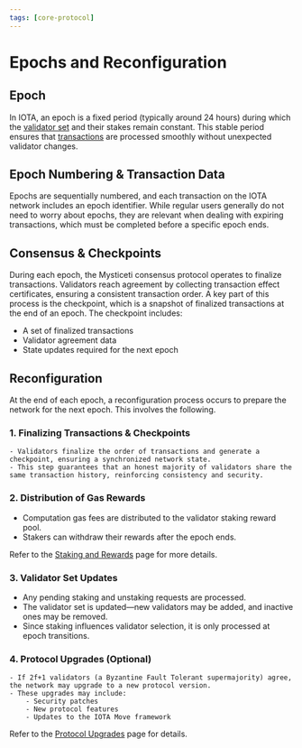 ```yaml
---
tags: [core-protocol]
---
```


# Epochs and Reconfiguration 

## Epoch

In IOTA, an epoch is a fixed period (typically around 24 hours) during which the [validator set](./validator-committee.mdx) and their stakes remain constant. This stable period ensures that [transactions](../../developer/iota-101/transactions/transactions.mdx) are processed smoothly without unexpected validator changes.

## Epoch Numbering & Transaction Data

Epochs are sequentially numbered, and each transaction on the IOTA network includes an epoch identifier. While regular users generally do not need to worry about epochs, they are relevant when dealing with expiring transactions, which must be completed before a specific epoch ends.

## Consensus & Checkpoints

During each epoch, the Mysticeti consensus protocol operates to finalize transactions. Validators reach agreement by collecting transaction effect certificates, ensuring a consistent transaction order. A key part of this process is the checkpoint, which is a snapshot of finalized transactions at the end of an epoch. The checkpoint includes:

- A set of finalized transactions
- Validator agreement data
- State updates required for the next epoch

## Reconfiguration

At the end of each epoch, a reconfiguration process occurs to prepare the network for the next epoch. This involves the following.

### 1. Finalizing Transactions & Checkpoints
    - Validators finalize the order of transactions and generate a checkpoint, ensuring a synchronized network state.
    - This step guarantees that an honest majority of validators share the same transaction history, reinforcing consistency and security.

### 2. Distribution of Gas Rewards
   - Computation gas fees are distributed to the validator staking reward pool.
   - Stakers can withdraw their rewards after the epoch ends.

Refer to the [Staking and Rewards](./staking-rewards.mdx) page for more details.

### 3. Validator Set Updates
   - Any pending staking and unstaking requests are processed.
   - The validator set is updated—new validators may be added, and inactive ones may be removed. 
   - Since staking influences validator selection, it is only processed at epoch transitions.

### 4. Protocol Upgrades (Optional)

<BSTInfo/>

    - If 2f+1 validators (a Byzantine Fault Tolerant supermajority) agree, the network may upgrade to a new protocol version.
    - These upgrades may include:
        - Security patches
        - New protocol features
        - Updates to the IOTA Move framework

Refer to the [Protocol Upgrades](./protocol-upgrades.mdx) page for details.

<Quiz questions={questions} />
